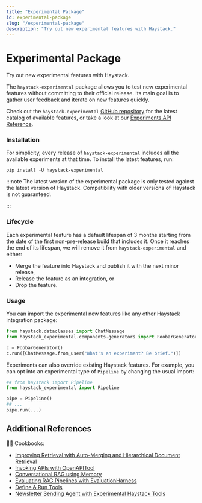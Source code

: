 ```yaml
---
title: "Experimental Package"
id: experimental-package
slug: "/experimental-package"
description: "Try out new experimental features with Haystack."
---
```


# Experimental Package

Try out new experimental features with Haystack.

The `haystack-experimental` package allows you to test new experimental features without committing to their official release. Its main goal is to gather user feedback and iterate on new features quickly.

Check out the `haystack-experimental` [GitHub repository](https://github.com/deepset-ai/haystack-experimental) for the latest catalog of available features, or take a look at our [Experiments API Reference](/reference/).

### Installation

For simplicity, every release of `haystack-experimental` includes all the available experiments at that time. To install the latest features, run:

```shell
pip install -U haystack-experimental
```

:::note
The latest version of the experimental package is only tested against the latest version of Haystack. Compatibility with older versions of Haystack is not guaranteed.

:::

### Lifecycle

Each experimental feature has a default lifespan of 3 months starting from the date of the first non-pre-release build that includes it. Once it reaches the end of its lifespan, we will remove it from `haystack-experimental` and either:

- Merge the feature into Haystack and publish it with the next minor release,
- Release the feature as an integration, or
- Drop the feature.

### Usage

You can import the experimental new features like any other Haystack integration package:

```python
from haystack.dataclasses import ChatMessage
from haystack_experimental.components.generators import FoobarGenerator

c = FoobarGenerator()
c.run([ChatMessage.from_user("What's an experiment? Be brief.")])
```

Experiments can also override existing Haystack features. For example, you can opt into an experimental type of `Pipeline` by changing the usual import:

```python
## from haystack import Pipeline
from haystack_experimental import Pipeline

pipe = Pipeline()
## ...
pipe.run(...)
```

## Additional References

:cook: Cookbooks:

- [Improving Retrieval with Auto-Merging and Hierarchical Document Retrieval](https://haystack.deepset.ai/cookbook/auto_merging_retriever)
- [Invoking APIs with OpenAPITool](https://haystack.deepset.ai/cookbook/openapitool)
- [Conversational RAG using Memory](https://haystack.deepset.ai/cookbook/conversational_rag_using_memory)
- [Evaluating RAG Pipelines with EvaluationHarness](https://haystack.deepset.ai/cookbook/rag_eval_harness)
- [Define & Run Tools](https://haystack.deepset.ai/cookbook/tools_support)
- [Newsletter Sending Agent with Experimental Haystack Tools](https://haystack.deepset.ai/cookbook/newsletter-agent)
